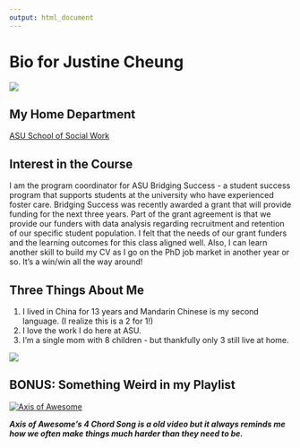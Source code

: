 ```yaml
---
output: html_document
---
```



# Bio for Justine Cheung

![](Justine.jpg)

## My Home Department

[ASU School of Social Work](https://socialwork.asu.edu/)


## Interest in the Course

I am the program coordinator for ASU Bridging Success - a student success program that supports students at the university who have experienced foster care.  Bridging Success was recently awarded a grant that will provide funding for the next three years. Part of the grant agreement is that we provide our funders with data analysis regarding recruitment and retention of our specific student population.  I felt that the needs of our grant funders and the learning outcomes for this class aligned well.  Also, I can learn another skill to build my CV as I go on the PhD job market in another year or so. It's a win/win all the way around!

## Three Things About Me

1. I lived in China for 13 years and Mandarin Chinese is my second language. (I realize this is a 2 for 1!)
2. I love the work I do here at ASU.
3. I'm a single mom with 8 children - but thankfully only 3 still live at home.

![](Cheung_Kids.jpg)


## BONUS: Something Weird in my Playlist

[![Axis of Awesome](http://img.youtube.com/vi/5pidokakU4I/0.jpg)](http://www.youtube.com/watch?v=5pidokakU4I)

**_Axis of Awesome's 4 Chord Song is a old video but it always reminds me how we often make things much harder than they need to be._**
